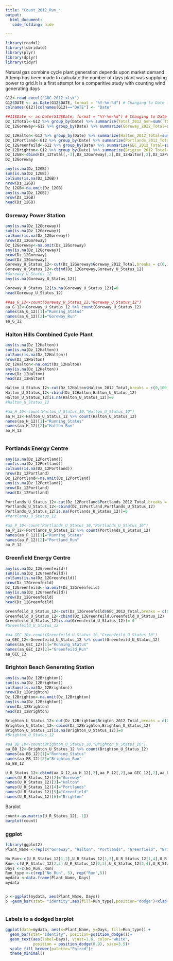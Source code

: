 ```yaml
---
title: "Count_2012_Run_"
output: 
  html_document:
   code_folding: hide

---
```


```r
library(readxl)
library(lubridate)
library(plyr)
library(dplyr)
library(tidyr)
```
Natural gas combine cycle plant generation depends upon market demand . Attemp has been made to calculate the number of days plant was supplying power to grid.It is a first attempt for a comparitive study with counting wind generating days
```r
G12<-read_excel("GOC-2012.xlsx")
G12$DATE <- as.Date(G12$DATE, format = "%Y-%m-%d") # Changing to Date format
colnames(G12)[colnames(G12)=="DATE"] <- "Date"
```

```r
##11$Date <- as.Date(G12$Date, format = "%Y-%m-%d") # Changing to Date format
Dz_12Total<-G12 %>% group_by(Date) %>% summarize(Total_2012_Gen=sum(`TOTAL`),n=n())
Dz_12Goreway<-G12 %>% group_by(Date) %>% summarize(Goreway_2012_Total=sum(`SITHE GOREWAY`),n=n())

Dz_12Halton<-G12 %>% group_by(Date) %>% summarize(Halton_2012_Total=sum(HALTONHILLS),n=n())
Dz_12Portland<-G12 %>% group_by(Date) %>% summarize(Portlands_2012_Total=sum(PORTLANDS),n=n())
Dz_12Greenfeild<-G12 %>% group_by(Date) %>% summarize(GEC_2012_Total=sum(`GREENFIELD ENERGY CENTRE`),n=n())
Dz_12Brighton<-G12 %>% group_by(Date) %>% summarize(Brigton_2012_Total=sum(`BRIGHTON BEACH`),n=n())
Dz_12GB<-cbind(Dz_12Total[,-3],Dz_12Goreway[,2],Dz_12Halton[,2],Dz_12Portland[,2],Dz_12Greenfeild[,2],Dz_12Brighton[,2])
Dz_12Goreway
```

```r
any(is.na(Dz_12GB))
sum(is.na(Dz_12GB))
colSums(is.na(Dz_12GB)) 
nrow(Dz_12GB)
Dz_12GB<-na.omit(Dz_12GB)
any(is.na(Dz_12GB))
nrow(Dz_12GB)
head(Dz_12GB)
```


### Goreway Power Station 
```r
any(is.na(Dz_12Goreway))
sum(is.na(Dz_12Goreway))
colSums(is.na(Dz_12Goreway)) 
nrow(Dz_12Goreway)
Dz_12Goreway<-na.omit(Dz_12Goreway)
any(is.na(Dz_12Goreway))
nrow(Dz_12Goreway)
head(Dz_12Goreway)
Goreway_U_Status_12<-cut(Dz_12Goreway$Goreway_2012_Total,breaks = c(0,100,50000),labels = c(0,1))
Goreway_U_Status_12<-cbind(Dz_12Goreway,Goreway_U_Status_12)
#Goreway_U_Status_12
any(is.na(Goreway_U_Status_12))


```

```r
Goreway_U_Status_12[is.na(Goreway_U_Status_12)]=0
head(Goreway_U_Status_12)
```

```r
##aa_G_12<-count(Goreway_U_Status_12,"Goreway_U_Status_12")
aa_G_12<-Goreway_U_Status_12 %>% count(Goreway_U_Status_12)
names(aa_G_12)[1]="Running_Status"
names(aa_G_12)[2]="Goreway_Run"
aa_G_12
```

### Halton Hills Combined Cycle Plant
```r

any(is.na(Dz_12Halton))
sum(is.na(Dz_12Halton))
colSums(is.na(Dz_12Halton)) 
nrow(Dz_12Halton)
Dz_12Halton<-na.omit(Dz_12Halton)
any(is.na(Dz_12Halton))
nrow(Dz_12Halton)
head(Dz_12Halton)

Halton_U_Status_12<-cut(Dz_12Halton$Halton_2012_Total,breaks = c(0,100,50000),labels = c(0,1))
Halton_U_Status_12<-cbind(Dz_12Halton,Halton_U_Status_12)
Halton_U_Status_12[is.na(Halton_U_Status_12)]=0
#Halton_U_Status_12

#aa_H_10<-count(Halton_U_Status_10,"Halton_U_Status_10")
aa_H_12<-Halton_U_Status_12 %>% count(Halton_U_Status_12)
names(aa_H_12)[1]="Running_Status"
names(aa_H_12)[2]="Halton_Run"
aa_H_12



```
### Portlands Energy Centre
```r
any(is.na(Dz_12Portland))
sum(is.na(Dz_12Portland))
colSums(is.na(Dz_12Portland)) 
nrow(Dz_12Portland)
Dz_12Portland<-na.omit(Dz_12Portland)
any(is.na(Dz_12Portland))
nrow(Dz_12Portland)
head(Dz_12Portland)

Portlands_U_Status_12<-cut(Dz_12Portland$Portlands_2012_Total,breaks = c(0,100,50000),labels = c(0,1))
Portlands_U_Status_12<-cbind(Dz_12Portland,Portlands_U_Status_12)
Portlands_U_Status_12[is.na(Portlands_U_Status_12)]=0
#Portlands_U_Status_12

#aa_P_10<-count(Portlands_U_Status_10,"Portlands_U_Status_10")
aa_P_12<-Portlands_U_Status_12 %>% count(Portlands_U_Status_12)
names(aa_P_12)[1]="Running_Status"
names(aa_P_12)[2]="Portland_Run"
aa_P_12

```
### Greenfield Energy Centre
```r
any(is.na(Dz_12Greenfeild))
sum(is.na(Dz_12Greenfeild))
colSums(is.na(Dz_12Greenfeild)) 
nrow(Dz_12Greenfeild)
Dz_12Greenfeild<-na.omit(Dz_12Greenfeild)
any(is.na(Dz_12Greenfeild))
nrow(Dz_12Greenfeild)
head(Dz_12Greenfeild)

Greenfeild_U_Status_12<-cut(Dz_12Greenfeild$GEC_2012_Total,breaks = c(0,100,50000),labels = c(0,1))
Greenfeild_U_Status_12<-cbind(Dz_12Greenfeild,Greenfeild_U_Status_12)
Greenfeild_U_Status_12[is.na(Greenfeild_U_Status_12)]= 0
#Greenfeild_U_Status_12

#aa_GEC_10<-count(Greenfeild_U_Status_10,"Greenfeild_U_Status_10")
aa_GEC_12<-Greenfeild_U_Status_12 %>% count(Greenfeild_U_Status_12)
names(aa_GEC_12)[1]="Running_Status"
names(aa_GEC_12)[2]="Greenfeild_Run"
aa_GEC_12

```

### Brighton Beach Generating Station
```r
any(is.na(Dz_12Brighton))
sum(is.na(Dz_12Brighton))
colSums(is.na(Dz_12Brighton)) 
nrow(Dz_12Brighton)
Dz_12Brighton<-na.omit(Dz_12Brighton)
any(is.na(Dz_12Brighton))
nrow(Dz_12Brighton)
head(Dz_12Brighton)

Brighton_U_Status_12<-cut(Dz_12Brighton$Brigton_2012_Total,breaks = c(0,100,50000),labels = c(0,1))
Brighton_U_Status_12<-cbind(Dz_12Brighton,Brighton_U_Status_12)
Brighton_U_Status_12[is.na(Brighton_U_Status_12)]=0
#Brighton_U_Status_12

#aa_BB_10<-count(Brighton_U_Status_10,"Brighton_U_Status_10")
aa_BB_12<-Brighton_U_Status_12 %>% count(Brighton_U_Status_12)
names(aa_BB_12)[1]="Running_Status"
names(aa_BB_12)[2]="Brighton_Run"
aa_BB_12


```


```r
U_R_Status_12<-cbind(aa_G_12,aa_H_12[,2],aa_P_12[,2],aa_GEC_12[,2],aa_BB_12[,2])
names(U_R_Status_12)[2]="Goreway"
names(U_R_Status_12)[3]="Halton"
names(U_R_Status_12)[4]="Portlands"
names(U_R_Status_12)[5]="Greenfield"
names(U_R_Status_12)[6]="Brighton"
```
Barplot
```r
count<-as.matrix(U_R_Status_12[,-1])
barplot(count)
```





### ggplot
```r
library(ggplot2)
Plant_Name <-rep(c("Goreway", "Halton", "Portlands", "Greenfield", "Brighton"), 2)

No_Run<-c(U_R_Status_12[1,2],U_R_Status_12[1,3],U_R_Status_12[1,4],U_R_Status_12[1,5],U_R_Status_12[1,6])
Run<-c(U_R_Status_12[2,2],U_R_Status_12[2,3],U_R_Status_12[2,4],U_R_Status_12[2,5],U_R_Status_12[2,6])
Days <-c(No_Run, Run)
Run_type <-c(rep("No_Run", 5), rep("Run",5))
mydata <-data.frame(Plant_Name, Days)
mydata


p <-ggplot(mydata, aes(Plant_Name, Days))
p +geom_bar(stat= "identity",aes(fill=Run_type),position="dodge")+xlab("Plants Name")+ylab("Number of Days")+theme_bw()



```
### Labels to a dodged barplot

```r
ggplot(data=mydata, aes(x=Plant_Name, y=Days, fill=Run_type)) +
  geom_bar(stat="identity", position=position_dodge())+
  geom_text(aes(label=Days), vjust=1.6, color="white",
            position = position_dodge(0.9), size=3.5)+
  scale_fill_brewer(palette="Paired")+
  theme_minimal()
```



